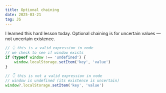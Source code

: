 ```yaml
---
title: Optional chaining
date: 2025-03-21
tag: JS
---
```


I learned this hard lesson today. Optional chaining is for uncertain values — not uncertain existence.

```js
// 👇 this is a valid expression in node
// we check to see if window exists
if (typeof window !== 'undefined') {
	window.localStorage.setItem('key', 'value')
}

// 👇 this is not a valid expression in node
// window is undefined (its existence is uncertain)
window?.localStorage.setItem('key', 'value')
```
